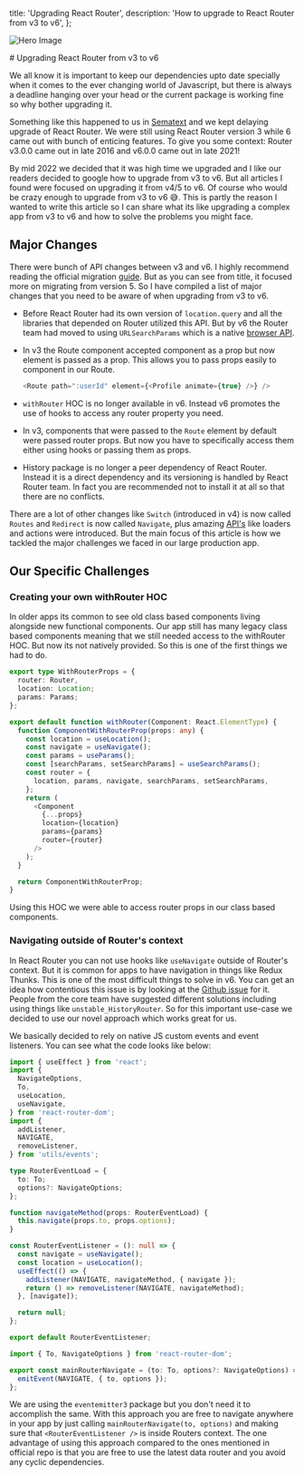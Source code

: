
  title: 'Upgrading React Router',
  description: 'How to upgrade to React Router from v3 to v6',
};

<Image
  src={heroImage}
  sizes="(max-width: 768px) 100vw, (max-width: 1200px) 50vw, 33vw"
  priority
  alt="Hero Image"
  aria-hidden
/>

<article>
# Upgrading React Router from v3 to v6

We all know it is important to keep our dependencies upto date specially when it comes to
the ever changing world of Javascript, but there is always a deadline hanging over your head
or the current package is working fine so why bother upgrading it.

Something like this happened to us in [Sematext](https://sematext.com/) and we kept delaying
upgrade of React Router. We were still using React Router version 3 while 6 came out with
bunch of enticing features. To give you some context: Router v3.0.0 came out in late 2016
and v6.0.0 came out in late 2021!

By mid 2022 we decided that it was high time we upgraded and I like our readers decided to google
how to upgrade from v3 to v6. But all articles I found were focused on upgrading it from v4/5 to v6.
Of course who would be crazy enough to upgrade from v3 to v6 😅. This is partly the reason I wanted
to write this article so I can share what its like upgrading a complex app from v3 to v6 and how to
solve the problems you might face.

## Major Changes

There were bunch of API changes between v3 and v6. I highly recommend reading the official migration
[guide](https://reactrouter.com/en/upgrading/v5). But as you can see from title, it focused more
on migrating from version 5. So I have compiled a list of major changes that you need to be aware of
when upgrading from v3 to v6.

- Before React Router had its own version of `location.query` and all the libraries that depended on
  Router utilized this API. But by v6 the Router team had moved to using `URLSearchParams` which is
  a native [browser API](https://developer.mozilla.org/en-US/docs/Web/API/URL/searchParams).
- In v3 the Route component accepted component as a prop but now element is passed as a prop. This
  allows you to pass props easily to component in our Route.
  ```js
  <Route path=":userId" element={<Profile animate={true} />} />
  ```
- `withRouter` HOC is no longer available in v6. Instead v6 promotes the use of hooks to access
  any router property you need.
- In v3, components that were passed to the `Route` element by default were passed router props.
  But now you have to specifically access them either using hooks or passing them as props.

- History package is no longer a peer dependency of React Router. Instead it is a direct dependency
  and its versioning is handled by React Router team. In fact you are recommended not to install it
  at all so that there are no conflicts.

There are a lot of other changes like `Switch` (introduced in v4) is now called `Routes`
and `Redirect` is now called `Navigate`, plus amazing [API's](https://reactrouter.com/en/components/route)
like loaders and actions were introduced. But the main focus of this article is
how we tackled the major challenges we faced in our large production app.

## Our Specific Challenges

### Creating your own withRouter HOC

In older apps its common to see old class based components living alongside new functional components.
Our app still has many legacy class based components meaning that we still needed access to the
withRouter HOC. But now its not natively provided. So this is one of the first things we had to do.

```ts
export type WithRouterProps = {
  router: Router,
  location: Location;
  params: Params;
};

export default function withRouter(Component: React.ElementType) {
  function ComponentWithRouterProp(props: any) {
    const location = useLocation();
    const navigate = useNavigate();
    const params = useParams();
    const [searchParams, setSearchParams] = useSearchParams();
    const router = {
      location, params, navigate, searchParams, setSearchParams,
    };
    return (
      <Component
        {...props}
        location={location}
        params={params}
        router={router}
      />
    );
  }

  return ComponentWithRouterProp;
}
```

Using this HOC we were able to access router props in our class based components.

### Navigating outside of Router's context

In React Router you can not use hooks like `useNavigate` outside of Router's context. But it
is common for apps to have navigation in things like Redux Thunks. This is one of the most difficult
things to solve in v6. You can get an idea how contentious this issue is by looking at the
[Github issue](https://github.com/remix-run/react-router/issues/9422) for it. People from the core team
have suggested different solutions including using things like `unstable_HistoryRouter`. So for this
important use-case we decided to use our novel approach which works great for us.

We basically decided to rely on native JS custom events and event listeners. You can see what the code
looks like below:

```RouterEventListener.ts
import { useEffect } from 'react';
import {
  NavigateOptions,
  To,
  useLocation,
  useNavigate,
} from 'react-router-dom';
import {
  addListener,
  NAVIGATE,
  removeListener,
} from 'utils/events';

type RouterEventLoad = {
  to: To;
  options?: NavigateOptions;
};

function navigateMethod(props: RouterEventLoad) {
  this.navigate(props.to, props.options);
}

const RouterEventListener = (): null => {
  const navigate = useNavigate();
  const location = useLocation();
  useEffect(() => {
    addListener(NAVIGATE, navigateMethod, { navigate });
    return () => removeListener(NAVIGATE, navigateMethod);
  }, [navigate]);

  return null;
};

export default RouterEventListener;
```

```mainRouterNavigate.ts
import { To, NavigateOptions } from 'react-router-dom';

export const mainRouterNavigate = (to: To, options?: NavigateOptions) => {
  emitEvent(NAVIGATE, { to, options });
};
```

We are using the `eventemitter3` package but you don't need it to accomplish the same. With this approach
you are free to navigate anywhere in your app by just calling `mainRouterNavigate(to, options)` and
making sure that `<RouterEventListener />` is inside Routers context. The one advantage of
using this approach compared to the ones mentioned in official repo is that you are free to
use the latest data router and you avoid any cyclic dependencies.

  </article>
